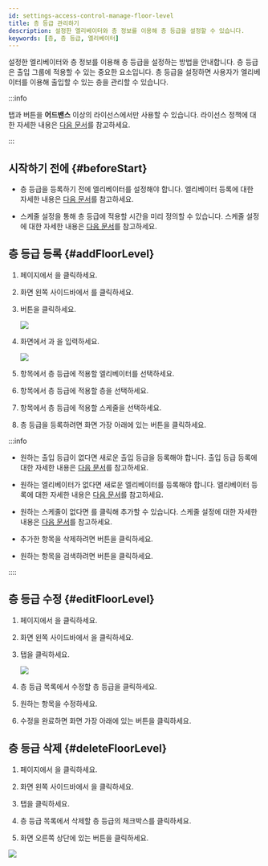 ```yaml
---
id: settings-access-control-manage-floor-level
title: 층 등급 관리하기
description: 설정한 엘리베이터와 층 정보를 이용해 층 등급을 설정할 수 있습니다.
keywords: [층, 층 등급, 엘리베이터]
---
```


설정한 엘리베이터와 층 정보를 이용해 층 등급을 설정하는 방법을 안내합니다. 층 등급은 출입 그룹에 적용할 수 있는 중요한 요소입니다. 층 등급을 설정하면 사용자가 엘리베이터를 이용해 출입할 수 있는 층을 관리할 수 있습니다.

:::info

<Cmd sid='ag.floorLevel.title' product='2' /> 탭과 <Cmd sid='ac.al.main.addFloorlevel.button' product='2' /> 버튼을 **어드밴스** 이상의 라이선스에서만 사용할 수 있습니다. 라이선스 정책에 대한 자세한 내용은 [다음 문서](licensing)를 참고하세요.

:::


## 시작하기 전에 {#beforeStart}

* 층 등급을 등록하기 전에 엘리베이터를 설정해야 합니다. 엘리베이터 등록에 대한 자세한 내용은 [다음 문서](settings-elevators-add)를 참고하세요.

* 스케줄 설정을 통해 층 등급에 적용할 시간을 미리 정의할 수 있습니다. 스케줄 설정에 대한 자세한 내용은 [다음 문서](settings-schedule)를 참고하세요.


## 층 등급 등록 {#addFloorLevel}

1. <Cmd sid='shell.header.launcher' /> 페이지에서 <Cmd sid='shell.header.setting' />을 클릭하세요.

1. 화면 왼쪽 사이드바에서 <Cmd sid='setting.menu.accessControl.root' />를 클릭하세요.

1. <Cmd sid='ac.al.main.addFloorlevel.button' product='2' /> 버튼을 클릭하세요.

    <Image src='/img/biostarx-settings-access-floor-level.png' />

1. <Cmd sid='ac.al.addFloorlevel.top' product='2' /> 화면에서 <Cmd sid='common.name' product='2' />과 <Cmd sid='common.description' product='2' />을 입력하세요.

    <Image src='/img/biostarx-settings-add-access-floor-level.png' />

1. <Cmd sid='ac.al.list.column.elevator' product='2' /> 항목에서 층 등급에 적용할 엘리베이터를 선택하세요.

1. <Cmd sid='ac.al.list.column.floorName' product='2' /> 항목에서 층 등급에 적용할 층을 선택하세요.

1. <Cmd sid='common.schedule' product='2' /> 항목에서 층 등급에 적용할 스케줄을 선택하세요.

1. 층 등급을 등록하려면 화면 가장 아래에 있는 <Cmd sid='button.apply' product='2' /> 버튼을 클릭하세요.

:::info

* 원하는 출입 등급이 없다면 새로운 출입 등급을 등록해야 합니다. 출입 등급 등록에 대한 자세한 내용은 [다음 문서](settings-access-control-manage-access-level)를 참고하세요.

* 원하는 엘리베이터가 없다면 새로운 엘리베이터를 등록해야 합니다. 엘리베이터 등록에 대한 자세한 내용은 [다음 문서](settings-elevators-add)를 참고하세요.

* 원하는 스케줄이 없다면 <Cmd sid='button.plusAddSchedule' product='2' />를 클릭해 추가할 수 있습니다. 스케줄 설정에 대한 자세한 내용은 [다음 문서](settings-schedule)를 참고하세요.

* 추가한 항목을 삭제하려면 <IcTrash2 /> 버튼을 클릭하세요.

* 원하는 항목을 검색하려면 <IcSearch /> 버튼을 클릭하세요.

::::


## 층 등급 수정 {#editFloorLevel}

1. <Cmd sid='shell.header.launcher' /> 페이지에서 <Cmd sid='shell.header.setting' />을 클릭하세요.

1. 화면 왼쪽 사이드바에서 <Cmd sid='setting.menu.accessControl.root' />을 클릭하세요.

1. <Cmd sid='ag.floorLevel.title' product='2' /> 탭을 클릭하세요.

    <Image src='/img/biostarx-settings-access-floor-level-tab.png' />

1. 층 등급 목록에서 수정할 층 등급을 클릭하세요.

1. 원하는 항목을 수정하세요.

1. 수정을 완료하면 화면 가장 아래에 있는 <Cmd sid='button.apply' product='2' /> 버튼을 클릭하세요.


## 층 등급 삭제 {#deleteFloorLevel}

1. <Cmd sid='shell.header.launcher' /> 페이지에서 <Cmd sid='shell.header.setting' />을 클릭하세요.

1. 화면 왼쪽 사이드바에서 <Cmd sid='setting.menu.accessControl.root' />을 클릭하세요.

1. <Cmd sid='ag.floorLevel.title' product='2' /> 탭을 클릭하세요.

1. 층 등급 목록에서 삭제할 층 등급의 체크박스를 클릭하세요.

1. 화면 오른쪽 상단에 있는 <Cmd sid='ac.al.main.deleteFloorlevel.button' product='2' /> 버튼을 클릭하세요.

<Image src='/img/biostarx-settings-access-delete-floor-level.png' />